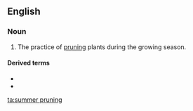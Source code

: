 ==English==

===Noun===
{{en-noun|-}}

# The practice of [[prune|pruning]] plants during the growing season.

====Derived terms====
* {{l|en|summer-prune}}<!--verb-->
* {{l|en|summer-pruned}}<!--adjective-->

[[ta:summer pruning]]